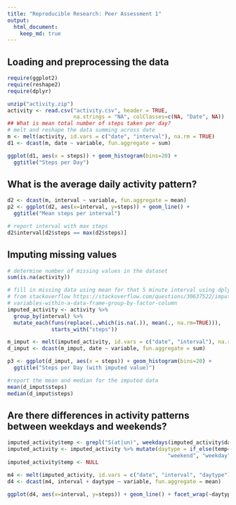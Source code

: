 ```yaml
---
title: "Reproducible Research: Peer Assessment 1"
output: 
  html_document:
    keep_md: true
---
```



## Loading and preprocessing the data
```r
require(ggplot2)
require(reshape2)
require(dplyr)

unzip("activity.zip")
activity <- read.csv("activity.csv", header = TRUE, 
                     na.strings = "NA", colClasses=c(NA, "Date", NA))
## What is mean total number of steps taken per day?
# melt and reshape the data summing across date
m <- melt(activity, id.vars = c("date", "interval"), na.rm = TRUE)
d1 <- dcast(m, date ~ variable, fun.aggregate = sum)

ggplot(d1, aes(x = steps)) + geom_histogram(bins=20) + 
  ggtitle("Steps per Day")
```

## What is the average daily activity pattern?
```r
d2 <- dcast(m, interval ~ variable, fun.aggregate = mean)
p2 <- ggplot(d2, aes(x=interval, y=steps)) + geom_line() + 
  ggtitle("Mean steps per interval")

# report interval with max steps
d2$interval[d2$steps == max(d2$steps)]
```

## Imputing missing values
```r
# determine number of missing values in the dataset
sum(is.na(activity))

# fill in missing data using mean for that 5 minute interval using dplyr
# from stackoverflow https://stackoverflow.com/questions/30637522/impute-
# variables-within-a-data-frame-group-by-factor-column
imputed_activity <- activity %>% 
  group_by(interval) %>%
  mutate_each(funs(replace(.,which(is.na(.)), mean(., na.rm=TRUE))), 
              starts_with("steps"))

m_imput <- melt(imputed_activity, id.vars = c("date", "interval"), na.rm = TRUE)
d_imput <- dcast(m_imput, date ~ variable, fun.aggregate = sum)

p3 <- ggplot(d_imput, aes(x = steps)) + geom_histogram(bins=20) + 
  ggtitle("Steps per Day (with imputed value)")

#report the mean and median for the imputed data
mean(d_imput$steps)
median(d_imput$steps)
```

## Are there differences in activity patterns between weekdays and weekends?
```r
imputed_activity$temp <- grepl("S(at|un)", weekdays(imputed_activity$date))
imputed_activity <- imputed_activity %>% mutate(daytype = if_else(temp==TRUE, 
                                                   "weekend", "weekday"))
imputed_activity$temp <- NULL

m4 <- melt(imputed_activity, id.vars = c("date", "interval", "daytype"))
d4 <- dcast(m4, interval + daytype ~ variable, fun.aggregate = mean)

ggplot(d4, aes(x=interval, y=steps)) + geom_line() + facet_wrap(~daytype, nrow = 2) + theme_classic()
```